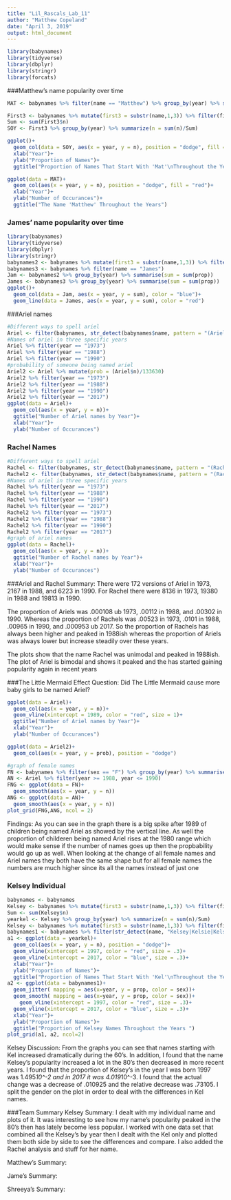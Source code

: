 ```yaml
---
title: "Lil_Rascals_Lab_11"
author: "Matthew Copeland"
date: "April 3, 2019"
output: html_document
---
```


```r
library(babynames)
library(tidyverse)
library(dbplyr)
library(stringr)
library(forcats)
```


###Matthew's name popularity over time
```r
MAT <- babynames %>% filter(name == "Matthew") %>% group_by(year) %>% summarise(n = sum(n))

First3 <- babynames %>% mutate(first3 = substr(name,1,3)) %>% filter(first3 == "Mat")
Sum <- sum(First3$n)
SOY <- First3 %>% group_by(year) %>% summarize(n = sum(n)/Sum)

ggplot()+
  geom_col(data = SOY, aes(x = year, y = n), position = "dodge", fill = "blue")+
  xlab("Year")+
  ylab("Proportion of Names")+
  ggtitle("Proportion of Names That Start With 'Mat'\nThroughout the Years ")

ggplot(data = MAT)+
  geom_col(aes(x = year, y = n), position = "dodge", fill = "red")+
  xlab("Year")+
  ylab("Number of Occurances")+
  ggtitle("The Name 'Matthew' Throughout the Years")
```


### James' name popularity over time
```r
library(babynames)
library(tidyverse)
library(dbplyr)
library(stringr)
babynames2 <- babynames %>% mutate(first3 = substr(name,1,3)) %>% filter(first3 == "Jam") 
babynames3 <- babynames %>% filter(name == "James") 
Jam <- babynames2 %>% group_by(year) %>% summarise(sum = sum(prop))
James <- babynames3 %>% group_by(year) %>% summarise(sum = sum(prop))
ggplot()+
  geom_col(data = Jam, aes(x = year, y = sum), color = "blue")+
  geom_line(data = James, aes(x = year, y = sum), color = "red")
```

###Ariel names

```r
#Different ways to spell ariel
Ariel <- filter(babynames, str_detect(babynames$name, pattern = "(Ariel)|(Arielle)|(Arial)|(Aerial)|(Aurielle)|(Eriel)|(Ariell)|(Erielle)|(Aryel)|(Aeriel)|(Aryelle)|(Arrielle)|(Ariele)|(Aariel)|(Erial)|(Auriel)|(Arieal)|(Aerielle)")) %>% group_by(year) %>% summarise(n = sum(n))
#Names of ariel in three specific years
Ariel %>% filter(year == "1973")
Ariel %>% filter(year == "1988")
Ariel %>% filter(year == "1990")
#probability of someone being named ariel
Ariel2 <- Ariel %>% mutate(prob = (Ariel$n)/133630)
Ariel2 %>% filter(year == "1973")
Ariel2 %>% filter(year == "1988")
Ariel2 %>% filter(year == "1990")
Ariel2 %>% filter(year == "2017")
ggplot(data = Ariel)+
  geom_col(aes(x = year, y = n))+
  ggtitle("Number of Ariel names by Year")+
  xlab("Year")+
  ylab("Number of Occurances")
```

### Rachel Names
```r
#Different ways to spell ariel
Rachel <- filter(babynames, str_detect(babynames$name, pattern = "(Rachel)|(Rachael)")) %>% group_by(year) %>% summarise(n = sum(n))
Rachel2 <- filter(babynames, str_detect(babynames$name, pattern = "(Rachel)|(Rachael)")) %>% group_by(year) %>% summarise(prop = sum(prop))
#Names of ariel in three specific years
Rachel %>% filter(year == "1973")
Rachel %>% filter(year == "1988")
Rachel %>% filter(year == "1990")
Rachel %>% filter(year == "2017")
Rachel2 %>% filter(year == "1973")
Rachel2 %>% filter(year == "1988")
Rachel2 %>% filter(year == "1990")
Rachel2 %>% filter(year == "2017")
#graph of ariel names
ggplot(data = Rachel)+
  geom_col(aes(x = year, y = n))+
  ggtitle("Number of Rachel names by Year")+
  xlab("Year")+
  ylab("Number of Occurances")
```
###Ariel and Rachel Summary: 
There were 172 versions of Ariel in 1973, 2167 in 1988, and 6223 in 1990. 
For Rachel there were 8136 in 1973, 19380 in 1988 and 19813 in 1990. 

The proportion of Ariels was .000108 ub 1973, .00112 in 1988, and .00302 in 1990. 
Whereas the proportion of Rachels was .00523 in 1973, .0101 in 1988, .00965 in 1990, and .000953 ub 2017. 
So the proportion of Rachels has always been higher and peaked in 1988ish whereas the proportion of Ariels was always lower but increase steadily over these years. 

The plots show that the name Rachel was unimodal and peaked in 1988ish. The plot of Ariel is bimodal and shows it peaked and the has started gaining popularity again in recent years

###The Little Mermaid Effect
Question: Did The Little Mermaid cause more baby girls to be named Ariel?
```r
ggplot(data = Ariel)+
  geom_col(aes(x = year, y = n))+
  geom_vline(xintercept = 1989, color = "red", size = 1)+
  ggtitle("Number of Ariel names by Year")+
  xlab("Year")+
  ylab("Number of Occurances")

ggplot(data = Ariel2)+
  geom_col(aes(x = year, y = prob), position = "dodge")

#graph of female names
FN <- babynames %>% filter(sex == "F") %>% group_by(year) %>% summarise(n = sum(n)) %>% filter(year >= 1988, year <= 1990)
AN <- Ariel %>% filter(year >= 1988, year <= 1990)
FNG <- ggplot(data = FN)+
  geom_smooth(aes(x = year, y = n))
ANG <- ggplot(data = AN)+
  geom_smooth(aes(x = year, y = n))
plot_grid(FNG,ANG, ncol = 2)
```
Findings: As you can see in the graph there is a big spike after 1989 of children being named Ariel as showed by the vertical line. As well the proportion of childeren being named Ariel rises at the 1980 range which would make sense if the number of names goes up then the propbability would go up as well. When looking at the change of all female names and Ariel names they both have the same shape but for all female names the numbers are much higher since its all the names instead of just one


### Kelsey Individual
```r
babynames <- babynames
Kelsey <- babynames %>% mutate(first3 = substr(name,1,3)) %>% filter(first3 == "Kel")
Sum <- sum(Kelsey$n)
yearkel <- Kelsey %>% group_by(year) %>% summarize(n = sum(n)/Sum)
Kelsey <- babynames %>% mutate(first3 = substr(name,1,3)) %>% filter(first3 == "Kel")
babynames1 <- babynames %>% filter(str_detect(name, "Kelsey|Kelsie|Kelsea"))
a1 <- ggplot(data = yearkel)+
  geom_col(aes(x = year, y = n), position = "dodge")+
  geom_vline(xintercept = 1997, color = "red", size = .3)+
  geom_vline(xintercept = 2017, color = "blue", size = .3)+
  xlab("Year")+
  ylab("Proportion of Names")+
  ggtitle("Proportion of Names That Start With 'Kel'\nThroughout the Years ")
a2 <- ggplot(data = babynames1)+
  geom_jitter( mapping = aes(x=year, y = prop, color = sex))+
  geom_smooth( mapping = aes(x=year, y = prop, color = sex))+
    geom_vline(xintercept = 1997, color = "red", size = .3)+
  geom_vline(xintercept = 2017, color = "blue", size = .3)+
  xlab("Year")+
  ylab("Proportion of Names")+
  ggtitle("Proportion of Kelsey Names Throughout the Years ")
plot_grid(a1, a2, ncol=2)

```
Kelsey Discussion: 
  From the graphs you can see that names starting with Kel increased dramatically 
during the 60's. 
In addition, I found that the name Kelsey's popularity increased a lot in the 80's 
then decreased in more recent years. I found that the proportion of Kelsey's in the 
year I was born 1997 was 1.495*10^-2 and in 2017 it was 4.019*10^-3. 
I found that the actual change was a decrease of .010925 and the relative decrease was 
.73105. I split the gender on the plot in order to deal with the differences in Kel 
names.

###Team Summary
Kelsey Summary: 
  I dealt with my individual name and plots of it. It was interesting to see how my 
name's popularity peaked in the 80's then has lately become less popular. 
I worked with one data set that combined all the Kelsey's by year then I dealt 
with the Kel only and plotted them both side by side to see the differences and compare. 
I also added the Rachel analysis and stuff for her name.  

Matthew's Summary:


Jame's Summary:


Shreeya's Summary:
